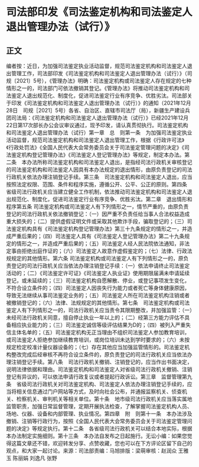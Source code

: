 # 司法部印发《司法鉴定机构和司法鉴定人退出管理办法（试行）》
## 正文
编者按：近日，为加强司法鉴定执业活动监督，规范司法鉴定机构和司法鉴定人退出管理工作，司法部印发《司法鉴定机构和司法鉴定人退出管理办法（试行）》（司规〔2021〕5号），《管理办法》明确：司法鉴定机构或司法鉴定人存在规定的七种情形之一的，司法部门可依法撤销其登记。《管理办法》将推动司法鉴定机构和司法鉴定人退出规范化、制度化，促进司法鉴定行业有序竞争、优胜劣汰。司法部关于印发《司法鉴定机构和司法鉴定人退出管理办法（试行）》的通知（2021年12月28日　司规［2021］5号）各省、自治区、直辖市司法厅（局），新疆生产建设兵团司法局：《司法鉴定机构和司法鉴定人退出管理办法（试行）》已经2021年12月22日第17次部长办公会议审议通过，现予印发，请认真贯彻执行。司法鉴定机构和司法鉴定人退出管理办法（试行）第一章　总　则第一条　为加强司法鉴定执业活动监督，规范司法鉴定机构和司法鉴定人退出管理工作，根据《行政许可法》《行政处罚法》《全国人民代表大会常务委员会关于司法鉴定管理问题的决定》《司法鉴定机构登记管理办法》《司法鉴定人登记管理办法》等规定，制定本办法。第二条　本办法所称司法鉴定机构和司法鉴定人退出，是指经司法行政机关审核登记的司法鉴定机构和司法鉴定人因具有本办法规定的退出情形，由原负责登记的司法行政机关依法办理注销登记手续。第三条　司法鉴定机构和司法鉴定人退出，应当按照法定权限、范围、条件和程序实施，遵循公开、公平、公正的原则。第四条　省级司法行政机关应当建立健全工作机制，依法推动司法鉴定机构和司法鉴定人退出规范化、制度化，促进司法鉴定行业有序竞争、优胜劣汰。第二章　退出情形和程序第五条 司法鉴定机构或司法鉴定人有下列情形之一，情节严重的，由原负责登记的司法行政机关依法撤销登记：（一）因严重不负责任给当事人合法权益造成重大损失的；（二）提供虚假证明文件或采取其他欺诈手段，骗取登记的；（三）司法鉴定机构具有《司法鉴定机构登记管理办法》第三十九条规定的情形之一，并造成严重后果的；（四）司法鉴定人具有《司法鉴定人登记管理办法》第二十九条规定的情形之一，并造成严重后果的；（五）司法鉴定人经人民法院依法通知，非法定事由拒绝出庭作证的；（六）司法鉴定人故意作虚假鉴定的；（七）法律、行政法规规定的其他情形。第六条 司法鉴定机构或司法鉴定人有下列情形之一的，原负责登记的司法行政机关应当依法办理注销登记手续：（一）依法申请终止司法鉴定活动的；（二）《司法鉴定许可证》《司法鉴定人执业证》使用期限届满未申请延续登记，或未延续的；（三）司法鉴定机构自愿解散、停业，或登记事项发生变化，不符合设立条件的；（四）司法鉴定人因丧失行为能力或者死亡等身体健康原因，导致无法继续从事司法鉴定业务的；（五）司法鉴定人所在司法鉴定机构注销或者被撤销登记的；（六）法律、法规规定的其他情形。第七条　司法鉴定机构或司法鉴定人有下列情形之一的，司法行政机关应当责令其限期整改，并加强监管：（一）未经司法行政机关同意，擅自停止执业一年以上的；（二）经第三方能力评估不具备相应执业能力的；（三）司法鉴定诚信等级评估结果为D的；（四）被列入严重失信主体名单的；（五）司法鉴定机构无正当理由不组织司法鉴定人参加教育培训，或司法鉴定人拒绝参加继续教育培训，或岗位培训未达到学时要求的；（六）未按规定检定校准计量仪器设备的；（七）存在其他应当加强监管情形的。司法鉴定机构整改完成后经审核不再符合设立条件的，原负责登记的司法行政机关应当依法办理注销登记手续。第八条　司法行政机关撤销、注销登记的，应当作出书面决定，说明法律依据和理由。司法鉴定机构和司法鉴定人对省级司法行政机关撤销、注销登记有异议的，可以依法申请行政复议或者提起行政诉讼。第三章　监督管理第九条　省级司法行政机关对司法鉴定机构、司法鉴定人依法办理注销登记手续的，应当将相关信息通过门户网站等方式，及时向社会公布，并通报监察机关、侦查机关、检察机关、审判机关等相关单位。第十条　地市级司法行政机关应当落实属地监管职责，加强日常监督管理，定期开展执法检查，了解掌握司法鉴定机构人员、场地、仪器、设备和内部管理、执业情况。第四章　附　则第十一条　本办法涉及撤销、注销等行政行为，按照《全国人民代表大会常务委员会关于司法鉴定管理问题的决定》等规定执行。第十二条　各省级司法行政机关可以结合本地实际，根据本办法制定实施细则。第十三条　本办法自发布之日起施行。无讼小编：如果您觉得这篇文章还不错，欢迎转发分享、点赞收藏，您也可以在下方评论区留下自己的观点，和大家一起讨论。来源：司法部责编：马旭排版：梁萌审核：赵润众 王雅玉 陈丽娟 刘逸凡 张野